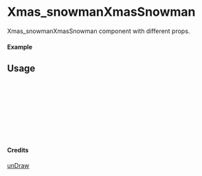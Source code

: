 
<Meta of={Xmas_snowmanXmasSnowman} title="unDraw/Xmas_snowmanXmasSnowman" />

# Xmas_snowmanXmasSnowman

Xmas_snowmanXmasSnowman component with different props.

#### Example

<Canvas of={Xmas_snowmanXmasSnowman.Primary} />

## Usage

```ts
import { Xmas_snowmanXmasSnowman } from "yadl-ui";

const Example = () => {
  return (
      <Xmas_snowmanXmasSnowman />
  );
};

export default Example;
```

#### Credits
[unDraw](https://undraw.co/illustrations)
